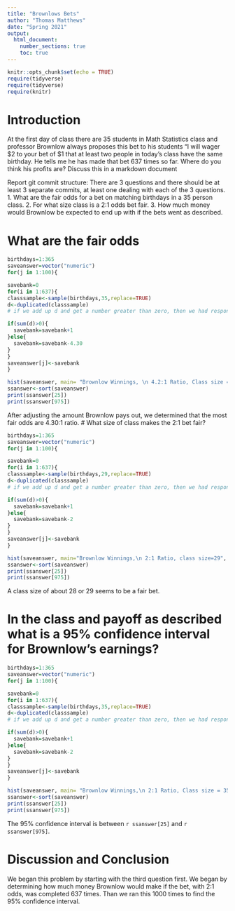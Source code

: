 ```yaml
---
title: "Brownlows Bets"
author: "Thomas Matthews"
date: "Spring 2021"
output: 
  html_document:
    number_sections: true
    toc: true
---
```


```r
knitr::opts_chunk$set(echo = TRUE)
require(tidyverse)
require(tidyverse)
require(knitr)
```


<!-- We recommend you use git branches -- create a separate branch for each major section i.e. Introduction, Methods, Results, Inferential Results, and Discussion and Conclusions - leave the YAML block untouched until the final merge where you put in your own name !-->

# Introduction

<!--In this section you explain what you are trying to show.  Where did the data come from?  What is the research or other question you are trying to answer?!-->

 At the first day of class there are 35 students in Math Statistics class and professor Brownlow always proposes this bet to his students "I will wager $2 to your bet of $1 that at least two people in today's class have  the same birthday.  He tells me he has made that bet 637 times so far. Where do you think his profits are? Discuss this in a markdown document
 
Report git commit structure:
There are 3 questions and there should be at least 3 separate commits, at least one dealing with each of the 3 questions.
1. What are the fair odds for a bet on matching birthdays in a 35 person class.
2. For what size class is a 2:1 odds bet fair.
3. How much money would Brownlow be expected to end up with if the bets went as described.

# What are the fair odds  


<!--Decide on your methods:  In this section explain the approach you will take to attack the issue --- how will you decide on a likely estimate of professor Brownlow's earnings or losses after 637 bets. Also explain how you construct a 95% confidence interval about your estimate of his winnings !-->

```r
birthdays=1:365
saveanswer=vector("numeric")
for(j in 1:100){

savebank=0
for(i in 1:637){
classsample<-sample(birthdays,35,replace=TRUE)
d<-duplicated(classsample)
# if we add up d and get a number greater than zero, then we had responses with the same birthday

if(sum(d)>0){
  savebank=savebank+1
}else{
  savebank=savebank-4.30
}
}
saveanswer[j]<-savebank
}
```
```r
hist(saveanswer, main= "Brownlow Winnings, \n 4.2:1 Ratio, Class size = 35", xlab= "winnings(US$)")
ssanswer<-sort(saveanswer)
print(ssanswer[25])
print(ssanswer[975])
```

After adjusting the amount Brownlow pays out, we determined that the most fair odds are 4.30:1 ratio. 
# What size of class makes the 2:1 bet fair?  
<!--Explain and display the results of your method of coming up with the estimate of professor Brownlows betting profits!-->

```r
birthdays=1:365
saveanswer=vector("numeric")
for(j in 1:100){

savebank=0
for(i in 1:637){
classsample<-sample(birthdays,29,replace=TRUE)
d<-duplicated(classsample)
# if we add up d and get a number greater than zero, then we had responses with the same birthday

if(sum(d)>0){
  savebank=savebank+1
}else{
  savebank=savebank-2
}
}
saveanswer[j]<-savebank
}
```
```r
hist(saveanswer, main="Brownlow Winnings,\n 2:1 Ratio, class size=29", xlab= "winnings(US$)")
ssanswer<-sort(saveanswer)
print(ssanswer[25])
print(ssanswer[975])
```

A class size of about 28 or 29 seems to be a fair bet. 

# In the class and payoff as described what is a 95% confidence interval for Brownlow's earnings?
  
<!--Explain and display your method of coming up with a 95% confidence interval of  professor Brownlows winnings (or losings)-->

```r
birthdays=1:365
saveanswer=vector("numeric")
for(j in 1:100){

savebank=0
for(i in 1:637){
classsample<-sample(birthdays,35,replace=TRUE)
d<-duplicated(classsample)
# if we add up d and get a number greater than zero, then we had responses with the same birthday

if(sum(d)>0){
  savebank=savebank+1
}else{
  savebank=savebank-2
}
}
saveanswer[j]<-savebank
}
```
```r
hist(saveanswer, main= "Brownlow Winnings,\n 2:1 Ratio, Class size = 35", xlab= "winnings(US$)")
ssanswer<-sort(saveanswer)
print(ssanswer[25])
print(ssanswer[975])
```

The 95% confidence interval is between `r ssanswer[25]` and `r ssanswer[975]`. 


# Discussion and Conclusion

<!--Discussion and conclusion here.  If professor Brownlow is consistantly making or losing money how could he change his payout so that his profits center on zero?  Also discuss what size his class should be in order to have his current scheme balance at zero profit.!-->

We began this problem by starting with the third question first. We began by determining how much money Brownlow would make if the bet, with 2:1 odds, was completed 637 times. Than we ran this 1000 times to find the 95% confidence interval. 

